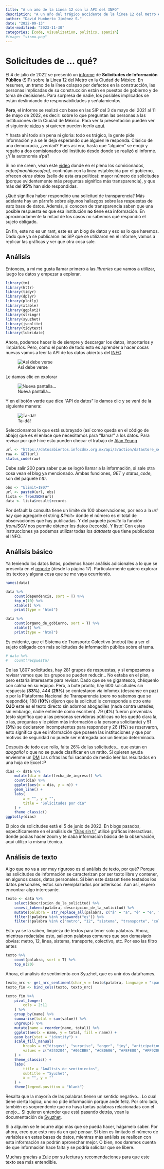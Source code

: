 ```yaml
---
title: "A un año de la Línea 12 con la API del INFO"
description: "A un año del trágico accidente de la línea 12 del metro el equipo de Estado Abierto del INFO CDMX elaboró un reporte con información pública. En este post vamos a aprende a usar las API de datos abiertos (de CKAN) y analizar las solicitudes de información pública."
author: "David Humberto Jiménez S."
date: "2022-09-13"
date-modified: "2023-11-30"
categories: [code, visualization, politics, spanish]
#image: "sismo.png"
---
```


# Solicitudes de ... qué?

El 4 de julio de 2022 se presentó un [informe](https://infocdmx.org.mx/images/biblioteca/2022/Reporte%20Metro%20L12%202022%20V4.pdf) de **Solicitudes de Información Pública** (SIP) sobre la Línea 12 del Metro en la Ciudad de México. En resumen, un tramo de la línea colapso por defectos en la construcción, las personas implicadas de su construcción están en puestos de gobierno y de toma de decisiones. Para sorpresa de nadie, los posibles implicados se están deslindando de responsabilidades y señalamientos.

**Pero**, el informe se realizó con base en las SIP del 3 de mayo del 2021 al 11 de mayo de 2022, es decir: sobre lo que preguntan las personas a las instituciones de la Ciudad de México. Para ver la presentación pueden ver el siguiente [video](https://www.youtube.com/watch?v=isYuKVApYpg) y si quieren pueden leerlo [aquí](https://infocdmx.org.mx/images/biblioteca/2022/Reporte%20Metro%20L12%202022%20V4.pdf).

Y hasta ahí todo sin pena ni gloria: todo es trágico, la gente pide información y a se le deja esperando que alguien le responda. Clásico de una democracia, ¿verdad? Pues así era, hasta que "alguien" se enojó y regaño a dos comisionados del Instituto desde donde se realizó el informe. ¿Y la autonomía a'pá?

Si no me creen, vean este [video](https://youtu.be/JtS3TBjBSLE?t=6672) donde en el pleno los comisionados, *cofcofmachitoscofcof*, continúan con la línea establecida por el gobierno, ofrecen *otros datos* (sello de esta era política): mayor número de solicitudes (porque evidentemente más preguntas significa más transparencia), y que más del **95%** han sido respondidas.

¿Qué significa haber respondido una solicitud de transparencia? Más adelante hay un párrafo sobre algunos hallazgos sobre las respuestas de _esta_ base de datos. Además, si conocen de transparencia saben que una posible respuesta es que esa institución **no** tiene esa información. En aproximadamente la mitad de los casos no sabemos qué respondió el sujeto obligado.

En fin, este no es un rant, este es un blog de datos y eso es lo que haremos. Dado que ya se publicaron las SIP que se utilizaron en el informe, vamos a replicar las gráficas y ver que otra cosa sale.

## Análisis

Entonces, a mi me gusta llamar primero a las *libraries* que vamos a utilizar, luego los datos y empezar a explorar.

```r
library(tm)
library(httr)
library(tidyr)
library(dplyr)
library(plotly)
library(xtable)
library(ggplot2)
library(stringr)
library(syuzhet)
library(jsonlite)
library(tidytext)
library(lubridate)
```

Ahora, podemos hacer lo de siempre y descargar los datos, importarlos y limpiarlos. Pero, como el punto de todo esto es aprender a hacer cosas nuevas vamos a leer la API de los datos abiertos del [INFO](https://datosabiertos.infocdmx.org.mx/dataset/linea-12-del-metro/resource/07fff148-a1bf-4fb7-9ed0-ed66b6907890).

![Así debe verse](https://i.postimg.cc/HsqCBdMQ/2022-09-12.png)

Le damos clic en explorar

![Nueva pantalla...](https://i.postimg.cc/N0YFC1X7/2022-09-12-1.png)

Y en el botón verde que dice "API de datos" le damos clic y se verá de la siguiente manera:

![Ta-dá!](https://i.postimg.cc/C15F9JxD/2022-09-12-2.png)

Seleccionamos lo que está subrayado (así como queda en el código de abajo) que es el enlace que necesitamos para "llamar" a los datos. Para revisar por qué hice esto pueden checar el trabajo de [Alan Yeung](https://www.r-bloggers.com/2019/06/getting-open-data-into-r-from-ckan/)

```r
url <- "https://datosabiertos.infocdmx.org.mx/api/3/action/datastore_search?resource_id=07fff148-a1bf-4fb7-9ed0-ed66b6907890"
raw <- GET(url)
status_code(raw)
```

Debe salir 200 para saber que se logró llamar a la información, si sale otra cosa vean el blog ya mencionado. Ambas funciones, *GET* y *status_code*, son del paquete *httr*.

```r
obs <- "&limit=1807"
url <- paste0(url, obs)
lista <- fromJSON(url)
data <- lista$result$records
```

Por default la consulta tiene un límite de 100 observaciones, por eso a la *url* hay que agregarle el string *&limit=* donde el número es el total de observaciones que hay publicadas. Y del paquete *jsonlite* la función *fromJSON* nos permite obtener los datos (records). Y listo! Con estas instrucciones ya podemos utilizar todas los *datasets* que tiene publicados el INFO.

## Análisis básico

Ya teniendo los datos listos, podemos hacer análisis adicionales a lo que se presenta en el [reporte](https://infocdmx.org.mx/images/biblioteca/2022/Reporte%20Metro%20L12%202022%20V4.pdf) (desde la página 17). Particularmente quiero explorar los textos y alguna cosa que se me vaya ocurriendo.

```r
names(data)
```

```r
data %>%
    count(dependencia, sort = T) %>%
    top_n(10) %>%
    xtable() %>%
    print(type = "html")
```

```r
data %>%
    count(organo_de_gobierno, sort = T) %>%
    xtable() %>%
    print(type = "html")
```

Es evidente, que el Sistema de Transporte Colectivo (metro) iba a ser el sujeto obligado con más solicitudes de información pública sobre el tema.

```r
# data %>%
#   count(respuesta)
```

De las 1,807 solicitudes, hay 281 grupos de respuestas, y si empezamos a revisar vemos que los grupos se pueden reducir... No estaba en el plan, pero estaría interesante para revisar. Dado que se ve gigantesco, chéquenlo con calma en su equipo. Pero, a bote pronto, hay 600 solicitudes sin respuesta (**33%**), 444 (**25%**) se contestaron vía infomex (descanse en paz) o por la Plataforma Nacional de Transparencia (pero no sabemos que se respondió); 188 (**10%**) dijeron que la solicitud le corresponde a otro ente **OJO** este es el texto directo sin adornos abogadiles (nada contra ustedes; sin embargo, nadie entiende como escriben). 79 (**4%**) fueron prevenidas (esto significa que a las personas servidoras públicas no les quedó clara la, o las, preguntas y le piden más información a la persona solicitante) y 51 (**3%**) se declararon incompetentes para responder y 26 (**1%**) se reservaron, esto significa que es información que poseen las instituciones y que por motivos de seguridad no puede ser entregada por un tiempo determinado.

Después de todo ese rollo, falta 26% de las solicitudes... que están en *abogañol* o que no se puede clasificar en un ratito. Si quieren ayuda envíenme un [DM](https://twitter.com/dhumbertoj) Las cifras las fui sacando de medio leer los resultados en una hoja de Excel :P

```r
dias <- data %>%
    mutate(dia = date(fecha_de_ingreso)) %>%
    count(dia) %>%
    ggplot(aes(x = dia, y = n)) +
    geom_line() +
    labs(
        x = "", y = "",
        title = "Solicitudes por día"
    ) +
    theme_classic()
ggplotly(dias)
```

El pico de solicitudes está el 5 de junio de 2022. En blogs pasados, específicamente en el análisis de ["Días sin ti"](https://dhumbertojs.github.io/posts/2020-12-09-das-sin-ti-anlisis-de-texto/) utilicé gráficas interactivas, donde podías hacer zoom y te daba información básica de la observación, aquí utilizo la misma técnica.

## Análisis de texto

Algo que no va a ser muy riguroso es el análisis de texto, por qué? Porque las solicitudes de información se caracterizan por ser texto libre y contener, en algunos casos, datos personales. Si bien este dataset tiene testados los datos personales, estos son reemplazados por asteriscos. Aun así, espero encontrar algo interesante.

```r
texto <- data %>%
    select(descripcion_de_la_solicitud) %>%
    unnest_tokens(palabra, descripcion_de_la_solicitud) %>%
    mutate(palabra = str_replace_all(palabra, c("á" = "a", "é" = "e", "í" = "i", "ó" = "o"))) %>%
    filter(!palabra %in% stopwords("es")) %>%
    filter(!palabra %in% c("metro", "12", "sistema", "transporte", "colectivo", "ciudad", "mexico", "solicito", "3", "linea", "informacion", "cdmx", "2021"))
```

Esto ya se la saben, limpieza de textos para tener solo palabras. Ahora, mientras redactaba esto, salieron palabras comunes que son demasiado obvias: metro, 12, línea, sistema, transporte, colectivo, etc. Por eso las filtro antes

```r
texto %>%
    count(palabra, sort = T) %>%
    top_n(20)
```

Ahora, el análisis de sentimiento con Syuzhet, que es unir dos dataframes.

```r
texto_nrc <- get_nrc_sentiment(char_v = texto$palabra, language = "spanish")
texto_fin <- bind_cols(texto, texto_nrc)
```

```r
texto_fin %>%
    pivot_longer(
        cols = 2:11
    ) %>%
    group_by(name) %>%
    summarise(total = sum(value)) %>%
    ungroup() %>%
    mutate(name = reorder(name, total)) %>%
    ggplot(aes(x = name, y = total, fill = name)) +
    geom_bar(stat = "identity") +
    scale_fill_manual(
        breaks = c("disgust", "surprise", "anger", "joy", "anticipation", "fear", "sadness", "trust", "positive", "negative"),
        values = c("#24D204", "#06CBBE", "#CB0606", "#FBFE00", "#FF9200", "#46BF5F", "#5479C3", "#01FF4C", "#FF00DC", "#000000")
    ) +
    theme_classic() +
    labs(
        title = "Análisis de sentimientos",
        subtitle = "Syuzhet",
        x = "", y = ""
    ) +
    theme(legend.position = "blank")
```

Resalta que la mayoría de las palabras tienen un sentido negativo... Lo cual tiene cierta lógica, uno no pide información porque ande feliz. Por otro lado, también es sorprendente que no haya tantas palabras relacionadas con el enojo... Si quieren entender que está pasando detrás, vean la documentación de [Syuzhet](https://cran.r-project.org/web/packages/syuzhet/vignettes/syuzhet-vignette.html).

Si a alguien se le ocurre algo más que se pueda hacer, hágamelo saber. Por ahora, creo que esto nos da en qué pensar. Si bien es limitado el número de variables en estas bases de datos, mientras más análisis se realicen con esta información se podrán aprovechar mejor. O bien, nos daremos cuenta de que información hace falta y se podría solicitar que se libere.

Muchas gracias a [Zule](https://twitter.com/zuleeoviedo) por su lectura y recomendaciones para que este texto sea más entendible.